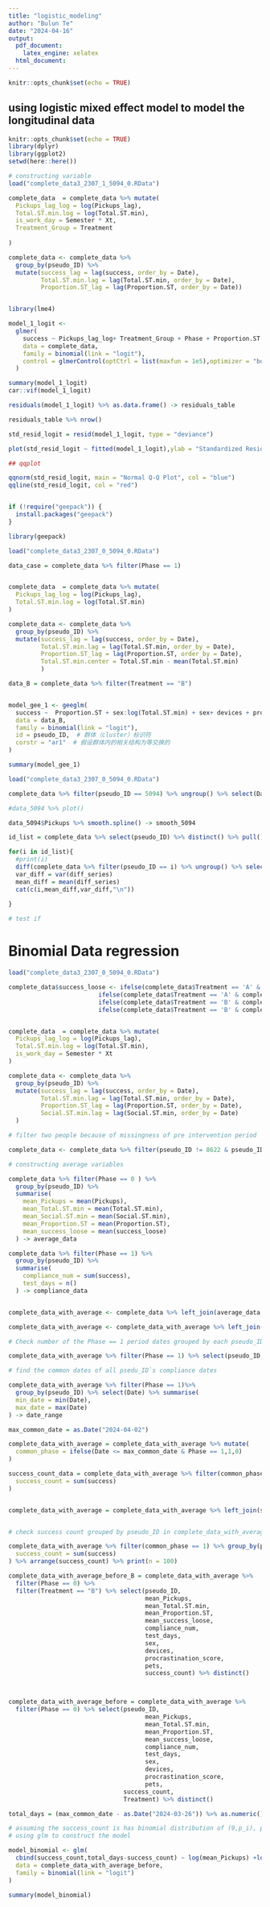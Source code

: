 ```yaml
---
title: "logistic_modeling"
author: "Bulun Te"
date: "2024-04-16"
output: 
  pdf_document:
    latex_engine: xelatex
  html_document:
---
```


```r
knitr::opts_chunk$set(echo = TRUE)
```



## using logistic mixed effect model to model the longitudinal data

```r
knitr::opts_chunk$set(echo = TRUE)
library(dplyr)
library(ggplot2)
setwd(here::here())
```



```r



# constructing variable
load("complete_data3_2307_1_5094_0.RData")

complete_data  = complete_data %>% mutate(
  Pickups_lag_log = log(Pickups_lag),
  Total.ST.min.log = log(Total.ST.min),
  is_work_day = Semester * Xt,
  Treatment_Group = Treatment
  
)

complete_data <- complete_data %>% 
  group_by(pseudo_ID) %>% 
  mutate(success_lag = lag(success, order_by = Date),
         Total.ST.min.lag = lag(Total.ST.min, order_by = Date),
         Proportion.ST_lag = lag(Proportion.ST, order_by = Date))


library(lme4)

model_1_logit <-
  glmer(
    success ~ Pickups_lag_log+ Treatment_Group + Phase + Proportion.ST +sex + is_work_day + devices  + (1 + Semester:Xt + Pickups_lag_log |pseudo_ID ),
    data = complete_data,
    family = binomial(link = "logit"),
    control = glmerControl(optCtrl = list(maxfun = 1e5),optimizer = "bobyqa")
  )

summary(model_1_logit)
car::vif(model_1_logit)

residuals(model_1_logit) %>% as.data.frame() -> residuals_table

residuals_table %>% nrow()

std_resid_logit = resid(model_1_logit, type = "deviance")

plot(std_resid_logit ~ fitted(model_1_logit),ylab = "Standardized Residuals", xlab = "Fitted Values", main = "Standardized Residuals vs Fitted Values", col = "blue")

## qqplot

qqnorm(std_resid_logit, main = "Normal Q-Q Plot", col = "blue")
qqline(std_resid_logit, col = "red")



```


```r

if (!require("geepack")) {
  install.packages("geepack")
}

library(geepack)

load("complete_data3_2307_0_5094_0.RData")

data_case = complete_data %>% filter(Phase == 1)


complete_data  = complete_data %>% mutate(
  Pickups_lag_log = log(Pickups_lag),
  Total.ST.min.log = log(Total.ST.min)
)

complete_data <- complete_data %>% 
  group_by(pseudo_ID) %>% 
  mutate(success_lag = lag(success, order_by = Date),
         Total.ST.min.lag = lag(Total.ST.min, order_by = Date),
         Proportion.ST_lag = lag(Proportion.ST, order_by = Date),
         Total.ST.min.center = Total.ST.min - mean(Total.ST.min)
         )

data_B = complete_data %>% filter(Treatment == "B")


model_gee_1 <- geeglm(
  success ~  Proportion.ST + sex:log(Total.ST.min) + sex+ devices + procrastination_score,
  data = data_B,
  family = binomial(link = "logit"),
  id = pseudo_ID,  # 群体（cluster）标识符
  corstr = "ar1"  # 假设群体内的相关结构为等交换的
)

summary(model_gee_1)


```

```r


load("complete_data3_2307_0_5094_0.RData")

complete_data %>% filter(pseudo_ID == 5094) %>% ungroup() %>% select(Date,Pickups) -> data_5094

#data_5094 %>% plot()

data_5094$Pickups %>% smooth.spline() -> smooth_5094

id_list = complete_data %>% select(pseudo_ID) %>% distinct() %>% pull()

for(i in id_list){
  #print(i)
  diff(complete_data %>% filter(pseudo_ID == i) %>% ungroup() %>% select(Pickups) %>% pull()) -> diff_series
  var_diff = var(diff_series)
  mean_diff = mean(diff_series)
  cat(c(i,mean_diff,var_diff,"\n"))
  
}

# test if   

```


# Binomial Data regression

```r

load("complete_data3_2307_0_5094_0.RData")

complete_data$success_loose <- ifelse(complete_data$Treatment == 'A' & complete_data$Total.ST.min <= 300, 1,
                         ifelse(complete_data$Treatment == 'A' & complete_data$Total.ST.min >300, 0,
                         ifelse(complete_data$Treatment == 'B' & complete_data$Pickups <= 75, 1,
                         ifelse(complete_data$Treatment == 'B' & complete_data$Pickups > 75, 0, NA))))


complete_data  = complete_data %>% mutate(
  Pickups_lag_log = log(Pickups_lag),
  Total.ST.min.log = log(Total.ST.min),
  is_work_day = Semester * Xt
)

complete_data <- complete_data %>% 
  group_by(pseudo_ID) %>% 
  mutate(success_lag = lag(success, order_by = Date),
         Total.ST.min.lag = lag(Total.ST.min, order_by = Date),
         Proportion.ST_lag = lag(Proportion.ST, order_by = Date),
         Social.ST.min.lag = lag(Social.ST.min, order_by = Date)
  )

# filter two people because of missingness of pre intervention period

complete_data <- complete_data %>% filter(pseudo_ID != 8622 & pseudo_ID != 9680)

```



```r
# constructing average variables

complete_data %>% filter(Phase == 0 ) %>%
  group_by(pseudo_ID) %>% 
  summarise(
    mean_Pickups = mean(Pickups),
    mean_Total.ST.min = mean(Total.ST.min),
    mean_Social.ST.min = mean(Social.ST.min),
    mean_Proportion.ST = mean(Proportion.ST),
    mean_success_loose = mean(success_loose)
  ) -> average_data

complete_data %>% filter(Phase == 1) %>% 
  group_by(pseudo_ID) %>% 
  summarise(
    compliance_num = sum(success),
    test_days = n()
  ) -> compliance_data


complete_data_with_average <- complete_data %>% left_join(average_data, by = "pseudo_ID")

complete_data_with_average <- complete_data_with_average %>% left_join(compliance_data, by = "pseudo_ID")

```


```r


# Check number of the Phase == 1 period dates grouped by each pseudo_ID

complete_data_with_average %>% filter(Phase == 1) %>% select(pseudo_ID, Date) %>% distinct() %>% group_by(pseudo_ID) %>% summarise(n = n())


```

```r


# find the common dates of all psedu_ID`s compliance dates

complete_data_with_average %>% filter(Phase == 1)%>% 
  group_by(pseudo_ID) %>% select(Date) %>% summarise(
  min_date = min(Date),
  max_date = max(Date)
) -> date_range

max_common_date = as.Date("2024-04-02")

complete_data_with_average = complete_data_with_average %>% mutate(
  common_phase = ifelse(Date <= max_common_date & Phase == 1,1,0)
)

success_count_data = complete_data_with_average %>% filter(common_phase == 1) %>% group_by(pseudo_ID) %>% summarise(
  success_count = sum(success)
)


complete_data_with_average = complete_data_with_average %>% left_join(success_count_data, by = "pseudo_ID")


# check success count grouped by pseudo_ID in complete_data_with_average

complete_data_with_average %>% filter(common_phase == 1) %>% group_by(pseudo_ID) %>% summarise(
  success_count = sum(success)
) %>% arrange(success_count) %>% print(n = 100)

```


```r

complete_data_with_average_before_B = complete_data_with_average %>% 
  filter(Phase == 0) %>% 
  filter(Treatment == "B") %>% select(pseudo_ID,
                                      mean_Pickups,
                                      mean_Total.ST.min,
                                      mean_Proportion.ST,
                                      mean_success_loose,
                                      compliance_num,
                                      test_days,
                                      sex,
                                      devices,
                                      procrastination_score,
                                      pets,
                                      success_count) %>% distinct()



complete_data_with_average_before = complete_data_with_average %>% 
  filter(Phase == 0) %>% select(pseudo_ID,
                                      mean_Pickups,
                                      mean_Total.ST.min,
                                      mean_Proportion.ST,
                                      mean_success_loose,
                                      compliance_num,
                                      test_days,
                                      sex,
                                      devices,
                                      procrastination_score,
                                      pets,
                                success_count,
                                Treatment) %>% distinct()
```

```r

total_days = (max_common_date - as.Date("2024-03-26")) %>% as.numeric()

# assuming the success_count is has binomial distribution of (9,p_i), p_i is the probability of success
# using glm to construct the model

model_binomial <- glm(
  cbind(success_count,total_days-success_count) ~ log(mean_Pickups) +log(mean_Total.ST.min) + mean_Proportion.ST + sex + devices + procrastination_score,
  data = complete_data_with_average_before,
  family = binomial(link = "logit")
)

summary(model_binomial)



```





